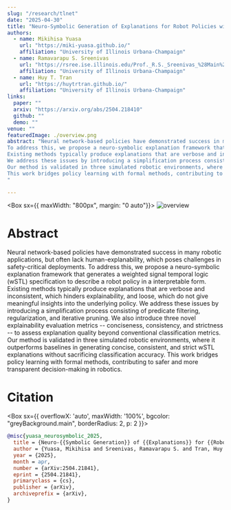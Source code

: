 ```yaml
---
slug: "/research/tlnet"
date: "2025-04-30"
title: "Neuro-Symbolic Generation of Explanations for Robot Policies with Weighted Signal Temporal Logic"
authors:
  - name: Mikihisa Yuasa
    url: "https://miki-yuasa.github.io/"
    affiliation: "University of Illinois Urbana-Champaign"
  - name: Ramavarapu S. Sreenivas
    url: "https://rsree.ise.illinois.edu/Prof._R.S._Sreenivas_%28Main%29.html"
    affiliation: "University of Illinois Urbana-Champaign"
  - name: Huy T. Tran
    url: "https://huytrtran.github.io/"
    affiliation: "University of Illinois Urbana-Champaign"
links:
  paper: ""
  arxiv: "https://arxiv.org/abs/2504.218410"
  github: ""
  demo: ""
venue: ""
featuredImage: ./overview.png
abstract: "Neural network-based policies have demonstrated success in many robotic applications, but often lack human-explanability, which poses challenges in safety-critical deployments. 
To address this, we propose a neuro-symbolic explanation framework that generates a weighted signal temporal logic (wSTL) specification to describe a robot policy in a interpretable form. 
Existing methods typically produce explanations that are verbose and inconsistent, which hinders explainability, and loose, which do not give meaningful insights into the underlying policy. 
We address these issues by introducing a simplification process consisting of predicate filtering, regularization, and iterative pruning. We also introduce three novel explainability evaluation metrics -- conciseness, consistency, and strictness -- to assess explanation quality beyond conventional classification metrics. 
Our method is validated in three simulated robotic environments, where it outperforms baselines in generating concise, consistent, and strict wSTL explanations without sacrificing classification accuracy. 
This work bridges policy learning with formal methods, contributing to safer and more transparent decision-making in robotics. 
"

---
```


<Box sx={{ maxWidth: "800px", margin: "0 auto"}}>
![overview](./overview.png)
</Box>

# Abstract
Neural network-based policies have demonstrated success in many robotic applications, but often lack human-explanability, which poses challenges in safety-critical deployments. 
To address this, we propose a neuro-symbolic explanation framework that generates a weighted signal temporal logic (wSTL) specification to describe a robot policy in a interpretable form. 
Existing methods typically produce explanations that are verbose and inconsistent, which hinders explainability, and loose, which do not give meaningful insights into the underlying policy. 
We address these issues by introducing a simplification process consisting of predicate filtering, regularization, and iterative pruning. We also introduce three novel explainability evaluation metrics -- conciseness, consistency, and strictness -- to assess explanation quality beyond conventional classification metrics. 
Our method is validated in three simulated robotic environments, where it outperforms baselines in generating concise, consistent, and strict wSTL explanations without sacrificing classification accuracy. 
This work bridges policy learning with formal methods, contributing to safer and more transparent decision-making in robotics. 

# Citation
<Box sx={{ overflowX: 'auto', maxWidth: '100%', bgcolor: "greyBackground.main", borderRadius: 2, p: 2 }}>
```bibtex
@misc{yuasa_neurosymbolic_2025,
  title = {Neuro-{{Symbolic Generation}} of {{Explanations}} for {{Robot Policies}} with {{Weighted Signal Temporal Logic}}},
  author = {Yuasa, Mikihisa and Sreenivas, Ramavarapu S. and Tran, Huy T.},
  year = {2025},
  month = apr,
  number = {arXiv:2504.21841},
  eprint = {2504.21841},
  primaryclass = {cs},
  publisher = {arXiv},
  archiveprefix = {arXiv},
}
```
</Box>
